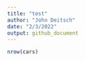 ```yaml
---
title: "test"
author: "John Deitsch"
date: "2/3/2022"
output: github_document
---
```


```r

nrow(cars)

```